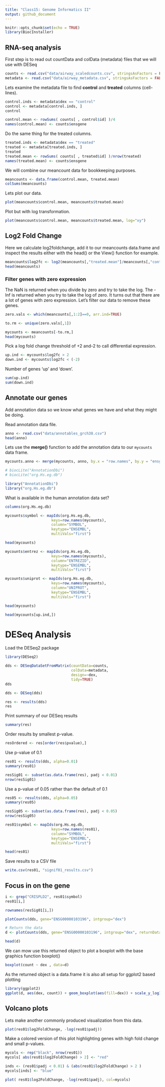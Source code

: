 ```yaml
---
title: "Class15: Genome Informatics II"
output: github_document
---
```


```r
knitr::opts_chunk$set(echo = TRUE)
library(BiocInstaller)
```

## RNA-seq analysis

First step is to read out countData and colData (metadata) files that we will use with DESeq
```r
counts <- read.csv("data/airway_scaledcounts.csv", stringsAsFactors = FALSE)
metadata <- read.csv("data/airway_metadata.csv", stringsAsFactors = FALSE)
```

Lets examine the metadata file to find **control** and **treated** columns (cell-lines).
```r
control.inds <- metadata$dex == "control"
control <- metadata[control.inds, ]
control
```

```r
control.mean <- rowSums( counts[ , control$id] )/4
names(control.mean) <- counts$ensgene
```

Do the same thing for the treated columns.
```r
treated.inds <- metadata$dex == "treated"
treated <- metadata[treated.inds, ]
treated
treated.mean <- rowSums( counts[ , treated$id] )/nrow(treated)
names(treated.mean) <- counts$ensgene
```

We will combine our meancount data for bookkeeping purposes.
```r
meancounts <- data.frame(control.mean, treated.mean)
colSums(meancounts)
```

Lets plot our data.
```r
plot(meancounts$control.mean, meancounts$treated.mean)
```

Plot but with log transformation.
```r
plot(meancounts$control.mean, meancounts$treated.mean, log="xy")
```

## Log2 Fold Change

Here we calculate log2foldchange, add it to our meancounts data.frame and inspect the results either with the head() or the View() function for example.
```r
meancounts$log2fc <- log2(meancounts[,"treated.mean"]/meancounts[,"control.mean"])
head(meancounts)
```

### Filter genes with zero expression

The NaN is returned when you divide by zero and try to take the log. The -Inf is returned when you try to take the log of zero. It turns out that there are a lot of genes with zero expression. Let’s filter our data to remove these genes. 
```r
zero.vals <- which(meancounts[,1:2]==0, arr.ind=TRUE)

to.rm <- unique(zero.vals[,1])

mycounts <- meancounts[-to.rm,]
head(mycounts)
```

Pick a log fold change threshold of +2 and-2 to call differential expression.
```r
up.ind <- mycounts$log2fc > 2
down.ind <- mycounts$log2fc < (-2)
```

Number of genes 'up' and 'down'.
```r
sum(up.ind)
sum(down.ind)
```

## Annotate our genes

Add annotation data so we know what genes we have and what they might be doing.

Read annotation data file.
```r
anno <- read.csv("data/annotables_grch38.csv")
head(anno)
```

Lets use the **merge()** function to add the annotation data to our `mycounts` data frame. 
```r
mycounts.anno <- merge(mycounts, anno, by.x = "row.names", by.y = "ensgene")
```

```r
# biocLite("AnnotationDbi")
# biocLite("org.Hs.eg.db")
```

```r
library("AnnotationDbi")
library("org.Hs.eg.db")
```

What is available in the human annotation data set?
```r
columns(org.Hs.eg.db)
```

```r
mycounts$symbol <- mapIds(org.Hs.eg.db,
                     keys=row.names(mycounts),
                     column="SYMBOL",
                     keytype="ENSEMBL",
                     multiVals="first")
```

```r
head(mycounts)
```

```r
mycounts$entrez <- mapIds(org.Hs.eg.db,
                     keys=row.names(mycounts),
                     column="ENTREZID",
                     keytype="ENSEMBL",
                     multiVals="first")
```

```r
mycounts$uniprot <- mapIds(org.Hs.eg.db,
                     keys=row.names(mycounts),
                     column="UNIPROT",
                     keytype="ENSEMBL",
                     multiVals="first")
```

```r
head(mycounts)
```

```r
head(mycounts[up.ind,])
```

# DESeq Analysis

Load the DESeq2 package
```r
library(DESeq2)
```
```r
dds <- DESeqDataSetFromMatrix(countData=counts, 
                              colData=metadata, 
                              design=~dex, 
                              tidy=TRUE)
dds
```

```r
dds <- DESeq(dds)
```

```r
res <- results(dds)
res
```

Print summary of our DESeq results
```r
summary(res)
```

Order results by smallest p-value.
```r
resOrdered <- res[order(res$pvalue),]
```

Use p-value of 0.1
```r
res01 <- results(dds, alpha=0.01)
summary(res01)

resSig01 <- subset(as.data.frame(res), padj < 0.01)
nrow(resSig01)
```

Use a p-value of 0.05 rather than the default of 0.1
```r
res05 <- results(dds, alpha=0.05)
summary(res05)

resSig05 <- subset(as.data.frame(res), padj < 0.05)
nrow(resSig05)
```

```r
res01$symbol <- mapIds(org.Hs.eg.db,
                     keys=row.names(res01),
                     column="SYMBOL",
                     keytype="ENSEMBL",
                     multiVals="first")
```

```r
head(res01)
```

Save results to a CSV file
```r
write.csv(res01, "signif01_results.csv")
```

## Focus in on the gene

```r
i <- grep("CRISPLD2", res01$symbol)
res01[i,]

rownames(resSig01[i,])

plotCounts(dds, gene="ENSG00000103196", intgroup="dex")
```

```r
# Return the data
d <- plotCounts(dds, gene="ENSG00000103196", intgroup="dex", returnData=TRUE)

head(d)
```

We can mow use this returned object to plot a boxplot with the base graphics function boxplot()
```r
boxplot(count ~ dex , data=d)
```

As the returned object is a data.frame it is also all setup for ggplot2 based plotting
```r
library(ggplot2)
ggplot(d, aes(dex, count)) + geom_boxplot(aes(fill=dex)) + scale_y_log10() + ggtitle("CRISPLD2")
```

## Volcano plots

Lets make another commonly produced visualization from this data.
```r
plot(res01$log2FoldChange, -log(res01$padj))
```

Make a colored version of this plot highlighting genes with high fold change and small p-values.
```r
mycols <- rep("black", nrow(res01))
mycols[ abs(res01$log2FoldChange) > 2] <- "red"

inds <- (res01$padj < 0.01) & (abs(res01$log2FoldChange) > 2 )
mycols[inds] <- "blue"

plot( res01$log2FoldChange, -log(res01$padj), col=mycols)
```


